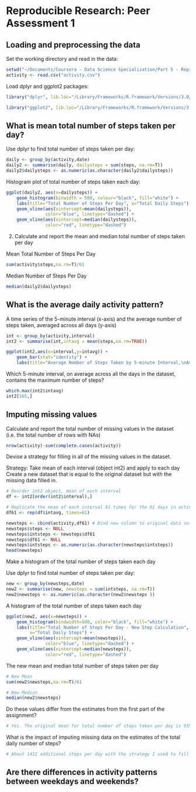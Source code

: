 # Reproducible Research: Peer Assessment 1


## Loading and preprocessing the data

Set the working directory and read in the data:
```r
setwd("~/Documents/Coursera - Data Science Specialization/Part 5 - Reproducible Research/RepData_PeerAssessment1")
activity <- read.csv("activity.csv")
```


Load dplyr and ggplot2 packages:
```r
library("dplyr", lib.loc="/Library/Frameworks/R.framework/Versions/3.0/Resources/library")
```
```r
library("ggplot2", lib.loc="/Library/Frameworks/R.framework/Versions/3.0/Resources/library")
```

## What is mean total number of steps taken per day?

Use dplyr to find total number of steps taken per day:
```r
daily <- group_by(activity,date) 
daily2 <- summarise(daily, dailysteps = sum(steps, na.rm=T))
daily2$dailysteps <- as.numeric(as.character(daily2$dailysteps))
```

Histogram plot of total number of steps taken each day:
```r
ggplot(daily2, aes(x=dailysteps)) + 
    geom_histogram(binwidth = 500, colour="black", fill="white") +
    labs(title="Total Number of Steps Per Day", x="Total Daily Steps") +
    geom_vline(aes(xintercept=mean(dailysteps)),
               color="blue", linetype="dashed") +
    geom_vline(aes(xintercept=median(dailysteps)),
               color="red", linetype="dashed")
```

2. Calculate and report the mean and median total number of steps taken per day

Mean Total Number of Steps Per Day
```r
sum(activity$steps,na.rm=T)/61
```

Median Number of Steps Per Day
```r
median(daily2$dailysteps)
```


## What is the average daily activity pattern?
A time series of the 5-minute interval (x-axis) and the average number of steps taken, averaged across all days (y-axis)

```r
int <- group_by(activity,interval)
int2 <- summarise(int,intavg = mean(steps,na.rm=TRUE))

ggplot(int2,aes(x=interval,y=intavg)) + 
    geom_bar(stat="identity") +
    labs(title="Average Number of Steps Taken by 5-minute Interval,\nAveraged Across All Days", x="Interval",y="Average Steps by Interval")
```

Which 5-minute interval, on average across all the days in the dataset, contains the maximum number of steps?
```r
which.max(int2$intavg)
int2[165,]
```

## Imputing missing values

Calculate and report the total number of missing values in the dataset (i.e. the total number of rows with NAs)
```r
nrow(activity)-sum(complete.cases(activity))
```

Devise a strategy for filling in all of the missing values in the dataset. 

Strategy: Take mean of each interval (object int2) and apply to each day
Create a new dataset that is equal to the original dataset but with the missing data filled in.

```r
# Reorder int2 object, mean of each interval
df <- int2[order(int2$interval),]

# Replicate the mean of each interval 61 times for the 61 days in activity
df61 <- rep(df$intavg, times=61)

newsteps <- cbind(activity,df61) # Bind new column to original data set
newsteps$steps <- NULL
newsteps$intsteps <- newsteps$df61
newsteps$df61 <- NULL
newsteps$intsteps <- as.numeric(as.character(newsteps$intsteps))
head(newsteps)
```

Make a histogram of the total number of steps taken each day 

Use dplyr to find total number of steps taken per day:
```r
new <- group_by(newsteps,date) 
new2 <- summarise(new, newsteps = sum(intsteps, na.rm=T))
new2$newsteps <- as.numeric(as.character(new2$newsteps ))
```

A histogram of the total number of steps taken each day
```r
ggplot(new2, aes(x=newsteps)) + 
    geom_histogram(bindwidth=500, color="black", fill="white") +
    labs(title="Total Number of Steps Per Day - New Step Calculation", 
         x="Total Daily Steps") +
    geom_vline(aes(xintercept=mean(newsteps)),
               color="blue", linetype="dashed") +
    geom_vline(aes(xintercept=median(newsteps)),
               color="red", linetype="dashed") 
```

The new mean and median total number of steps taken per day
```r
# New Mean
sum(new2$newsteps,na.rm=T)/61

# New Median
median(new2$newsteps)
```

Do these values differ from the estimates from the first part of the assignment? 
```r
# Yes. The original mean for total number of steps taken per day is 9354.23. The new mean is 10766.19. The new median is also 10766.19. The old median was 10395.
```

What is the impact of imputing missing data on the estimates of the total daily number of steps?
```r
# About 1412 additional steps per day with the strategy I used to fill in the NAs.
```


## Are there differences in activity patterns between weekdays and weekends?
